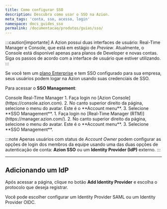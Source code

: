 ```yaml
---
title: Como configurar SSO
description: Descubra como usar o SSO na Azion.
meta_tags: 'conta, sso, acesso, login'
namespace: docs_guides_sso
permalink: /documentacao/produtos/guias/sso/
---
```



:::caution[importante]
A Azion possui duas interfaces de usuário: Real-Time Manager e Console, que está em estágio de *Preview*. Atualmente, o Console está disponível apenas para planos de Developer e novas contas. Siga os passos de acordo com a interface de usuário que estiver utilizando.
:::

Se você tem um [plano Enterprise](https://www.azion.com/pt-br/servicos-profissionais/) e tem SSO configurado para sua empresa, seus usuários podem logar na Azion usando suas credenciais de SSO.

Para acessar o **SSO Management**:

<Tabs client:visible>
    <Fragment slot="tab.console">Console</Fragment>
    <Fragment slot="tab.rtm">Real-Time Manager</Fragment>

<Fragment slot="panel.console">
1. Faça login no [Azion Console](https://console.azion.com).
2. No canto superior direito da página, selecione o menu do avatar. Este é o **Account menu**.
3. Selecione **SSO Management**.
</Fragment>

<Fragment slot="panel.rtm">
1. Faça login no [Real-Time Manager (RTM)](https://manager.azion.com/).
2. No canto superior direito da página, selecione o menu do avatar. Este é o **Account menu**.
3. Selecione **SSO Management**.
</Fragment>

</Tabs>

:::note
Apenas usuários com status de *Account Owner* podem configurar as opções de login dos membros da equipe usando uma das duas opções de autenticação de conta: **Azion SSO** ou um **Identity Provider (IdP)** externo.
:::

---

## Adicionando um IdP

Após acessar a página, clique no botão **Add Identity Provider** e escolha o protocolo que deseja registrar.

Você pode escolher configurar um Identity Provider SAML ou um Identity Provider OIDC.

<LinkButton link="/pt-br/documentacao/produtos/guias/#contas" label="Guias de provedores de identidade" severity="secondary" />
